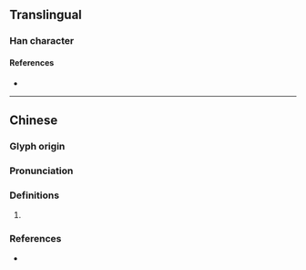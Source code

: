 {{character info/new}}
==Translingual==

===Han character===
{{Han char|rn=86|rad=火|as=06|sn=10|four=98814|canj=FOMG|ids=⿰火全}}

====References====
* {{Han ref|kx=0669.150|dkj=18986|hdz=32200.110|uh=70C7|ud=28871|bh=D279|bd=53881}}

----

==Chinese==
{{zh-forms}}

===Glyph origin===
{{Han etym}}

===Pronunciation===
{{zh-pron
|m=quǎn,quàn
|c=cyun3
|mc=
|oc=
|cat=
}}

===Definitions===
{{zh-hanzi}}

# {{rfdef|zh}}

===References===
* {{R:yue:Hanzi}}